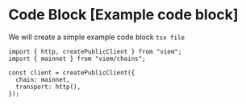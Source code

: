 # Code Block [Example code block]

We will create a simple example code block `tsx file`

```tsx [example.tsx]
import { http, createPublicClient } from "viem";
import { mainnet } from "viem/chains";

const client = createPublicClient({
  chain: mainnet,
  transport: http(),
});
```
